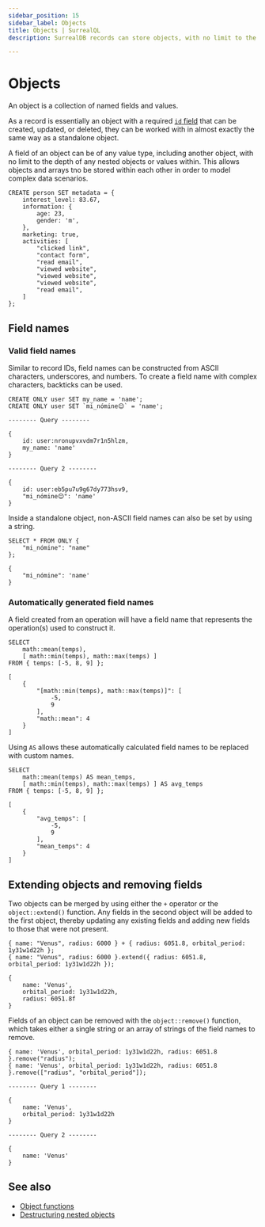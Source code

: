 ```yaml
---
sidebar_position: 15
sidebar_label: Objects
title: Objects | SurrealQL
description: SurrealDB records can store objects, with no limit to the depth of any nested objects or values within.

---
```



# Objects

An object is a collection of named fields and values.

As a record is essentially an object with a required [`id` field](/docs/surrealql/datamodel/ids) that can be created, updated, or deleted, they can be worked with in almost exactly the same way as a standalone object.

A field of an object can be of any value type, including another object, with no limit to the depth of any nested objects or values within. This allows objects and arrays tno be stored within each other in order to model complex data scenarios.

```surql
CREATE person SET metadata = {
	interest_level: 83.67,
	information: {
		age: 23,
		gender: 'm',
	},
	marketing: true,
	activities: [
		"clicked link",
		"contact form",
		"read email",
		"viewed website",
		"viewed website",
		"viewed website",
		"read email",
	]
};
```

## Field names

### Valid field names

Similar to record IDs, field names can be constructed from ASCII characters, underscores, and numbers. To create a field name with complex characters, backticks can be used.

```surql
CREATE ONLY user SET my_name = 'name';
CREATE ONLY user SET `mi_nómine😊` = 'name';
```

```surql title="Output"
-------- Query --------

{
	id: user:nronupvxvdm7r1n5hlzm,
	my_name: 'name'
}

-------- Query 2 --------

{
	id: user:eb5pu7u9g67dy773hsv9,
	"mi_nómine😊": 'name'
}
```

Inside a standalone object, non-ASCII field names can also be set by using a string.

```surql
SELECT * FROM ONLY {
    "mi_nómine": "name"
};
```

```surql title="Output"
{
	"mi_nómine": 'name'
}
```

### Automatically generated field names

A field created from an operation will have a field name that represents the operation(s) used to construct it.

```surql
SELECT
    math::mean(temps),
    [ math::min(temps), math::max(temps) ]
FROM { temps: [-5, 8, 9] };
```

```surql title="Output"
[
    {
        "[math::min(temps), math::max(temps)]": [
            -5,
            9
        ],
        "math::mean": 4
    }
]
```

Using `AS` allows these automatically calculated field names to be replaced with custom names.

```surql
SELECT
    math::mean(temps) AS mean_temps,
    [ math::min(temps), math::max(temps) ] AS avg_temps
FROM { temps: [-5, 8, 9] };
```

```surql title="Output"
[
    {
        "avg_temps": [
            -5,
            9
        ],
        "mean_temps": 4
    }
]
```

## Extending objects and removing fields

<Since v="v3.0.0-alpha.3" />

Two objects can be merged by using either the `+` operator or the `object::extend()` function. Any fields in the second object will be added to the first object, thereby updating any existing fields and adding new fields to those that were not present.

```surql
{ name: "Venus", radius: 6000 } + { radius: 6051.8, orbital_period: 1y31w1d22h };
{ name: "Venus", radius: 6000 }.extend({ radius: 6051.8, orbital_period: 1y31w1d22h });
```

```surql title="Output"
{
	name: 'Venus',
	orbital_period: 1y31w1d22h,
	radius: 6051.8f
}
```

Fields of an object can be removed with the `object::remove()` function, which takes either a single string or an array of strings of the field names to remove.

```surql
{ name: 'Venus', orbital_period: 1y31w1d22h, radius: 6051.8 }.remove("radius");
{ name: 'Venus', orbital_period: 1y31w1d22h, radius: 6051.8 }.remove(["radius", "orbital_period"]);
```

```surql title="Output"
-------- Query 1 --------

{
	name: 'Venus',
	orbital_period: 1y31w1d22h
}

-------- Query 2 --------

{
	name: 'Venus'
}
```

## See also

- [Object functions](/docs/surrealql/functions/database/object)
- [Destructuring nested objects](/docs/surrealql/datamodel/idioms#destructuring)
